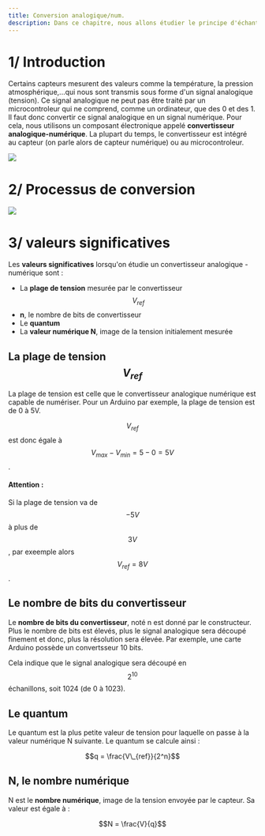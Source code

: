 ```yaml
---
title: Conversion analogique/num.
description: Dans ce chapitre, nous allons étudier le principe d'échantillonage. C'est à dire la conversion d'une valeur analogique en valeur numérique.
---
```


# 1/ Introduction

Certains capteurs mesurent des valeurs comme la température, la pression atmosphérique,...qui nous sont transmis sous forme d'un signal analogique (tension). Ce signal analogique ne peut pas être traité par un microcontroleur qui ne comprend, comme un ordinateur, que des 0 et des 1. Il faut donc convertir ce signal analogique en un signal numérique. Pour cela, nous utilisons un composant électronique appelé **convertisseur analogique-numérique**. La plupart du temps, le convertisseur est intégré au capteur (on parle alors de capteur numérique) ou au microcontroleur.

<Image src="https://i.imgur.com/9FxdhUH.png" width={600} height={600} />

# 2/ Processus de conversion

<Image src="https://i.imgur.com/xqkBa05.png" width={600} height={600} />

# 3/ valeurs significatives

Les **valeurs significatives** lorsqu'on étudie un convertisseur analogique - numérique sont :

-   La **plage de tension** mesurée par le convertisseur $$V_{ref}$$
-   **n**, le nombre de bits de convertisseur
-   Le **quantum**
-   La **valeur numérique N**, image de la tension initialement mesurée

## La plage de tension $$V_{ref}$$

La plage de tension est celle que le convertisseur analogique numérique est capable de numériser. Pour un Arduino par exemple, la plage de tension est de 0 à 5V.

$$V_{ref}$$ est donc égale à $$V_{max} - V_{min} = 5 - 0 = 5V$$.

#### Attention :

Si la plage de tension va de $$-5V$$ à plus de $$3V$$, par exeemple alors $$V_{ref} = 8V$$.

## Le nombre de bits du convertisseur

Le **nombre de bits du convertisseur**, noté n est donné par le constructeur. Plus le nombre de bits est élevés, plus le signal analogique sera découpé finement et donc, plus la résolution sera élevée. Par exemple, une carte Arduino possède un convertsseur 10 bits.

Cela indique que le signal analogique sera découpé en $$2^{10}$$ échanillons, soit 1024 (de 0 à 1023).

## Le quantum

Le quantum est la plus petite valeur de tension pour laquelle on passe à la valeur numérique N suivante. Le quantum se calcule ainsi :

$$q = \frac{V\_{ref}}{2^n}$$

## N, le nombre numérique

N est le **nombre numérique**, image de la tension envoyée par le capteur. Sa valeur est égale à :

$$N = \frac{V}{q}$$
